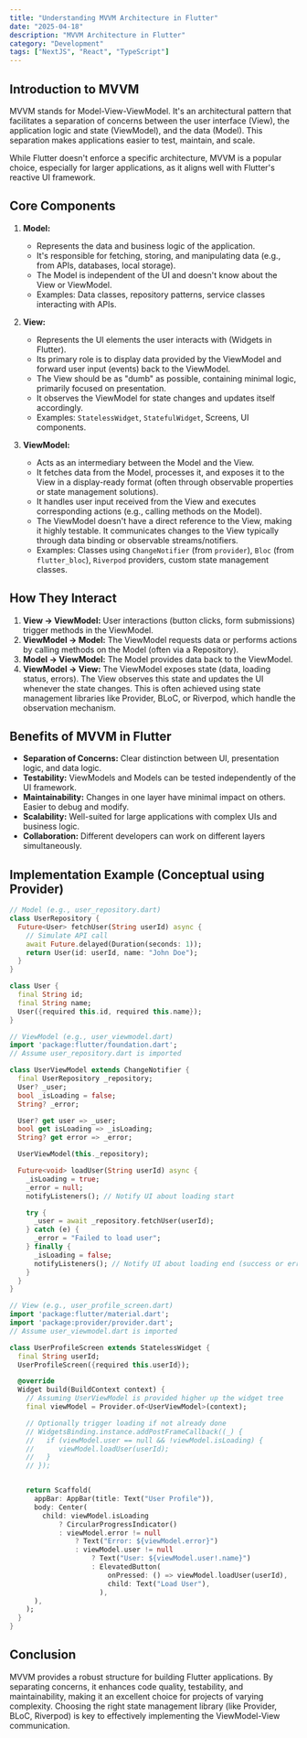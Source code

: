 ```yaml
---
title: "Understanding MVVM Architecture in Flutter"
date: "2025-04-18"
description: "MVVM Architecture in Flutter"
category: "Development"
tags: ["NextJS", "React", "TypeScript"]
---
```


## Introduction to MVVM

MVVM stands for Model-View-ViewModel. It's an architectural pattern that facilitates a separation of concerns between the user interface (View), the application logic and state (ViewModel), and the data (Model). This separation makes applications easier to test, maintain, and scale.

While Flutter doesn't enforce a specific architecture, MVVM is a popular choice, especially for larger applications, as it aligns well with Flutter's reactive UI framework.

## Core Components

1.  **Model:**
    *   Represents the data and business logic of the application.
    *   It's responsible for fetching, storing, and manipulating data (e.g., from APIs, databases, local storage).
    *   The Model is independent of the UI and doesn't know about the View or ViewModel.
    *   Examples: Data classes, repository patterns, service classes interacting with APIs.

2.  **View:**
    *   Represents the UI elements the user interacts with (Widgets in Flutter).
    *   Its primary role is to display data provided by the ViewModel and forward user input (events) back to the ViewModel.
    *   The View should be as "dumb" as possible, containing minimal logic, primarily focused on presentation.
    *   It observes the ViewModel for state changes and updates itself accordingly.
    *   Examples: `StatelessWidget`, `StatefulWidget`, Screens, UI components.

3.  **ViewModel:**
    *   Acts as an intermediary between the Model and the View.
    *   It fetches data from the Model, processes it, and exposes it to the View in a display-ready format (often through observable properties or state management solutions).
    *   It handles user input received from the View and executes corresponding actions (e.g., calling methods on the Model).
    *   The ViewModel doesn't have a direct reference to the View, making it highly testable. It communicates changes to the View typically through data binding or observable streams/notifiers.
    *   Examples: Classes using `ChangeNotifier` (from `provider`), `Bloc` (from `flutter_bloc`), `Riverpod` providers, custom state management classes.

## How They Interact

1.  **View -> ViewModel:** User interactions (button clicks, form submissions) trigger methods in the ViewModel.
2.  **ViewModel -> Model:** The ViewModel requests data or performs actions by calling methods on the Model (often via a Repository).
3.  **Model -> ViewModel:** The Model provides data back to the ViewModel.
4.  **ViewModel -> View:** The ViewModel exposes state (data, loading status, errors). The View observes this state and updates the UI whenever the state changes. This is often achieved using state management libraries like Provider, BLoC, or Riverpod, which handle the observation mechanism.

## Benefits of MVVM in Flutter

*   **Separation of Concerns:** Clear distinction between UI, presentation logic, and data logic.
*   **Testability:** ViewModels and Models can be tested independently of the UI framework.
*   **Maintainability:** Changes in one layer have minimal impact on others. Easier to debug and modify.
*   **Scalability:** Well-suited for large applications with complex UIs and business logic.
*   **Collaboration:** Different developers can work on different layers simultaneously.

## Implementation Example (Conceptual using Provider)

```dart
// Model (e.g., user_repository.dart)
class UserRepository {
  Future<User> fetchUser(String userId) async {
    // Simulate API call
    await Future.delayed(Duration(seconds: 1));
    return User(id: userId, name: "John Doe");
  }
}

class User {
  final String id;
  final String name;
  User({required this.id, required this.name});
}

// ViewModel (e.g., user_viewmodel.dart)
import 'package:flutter/foundation.dart';
// Assume user_repository.dart is imported

class UserViewModel extends ChangeNotifier {
  final UserRepository _repository;
  User? _user;
  bool _isLoading = false;
  String? _error;

  User? get user => _user;
  bool get isLoading => _isLoading;
  String? get error => _error;

  UserViewModel(this._repository);

  Future<void> loadUser(String userId) async {
    _isLoading = true;
    _error = null;
    notifyListeners(); // Notify UI about loading start

    try {
      _user = await _repository.fetchUser(userId);
    } catch (e) {
      _error = "Failed to load user";
    } finally {
      _isLoading = false;
      notifyListeners(); // Notify UI about loading end (success or error)
    }
  }
}

// View (e.g., user_profile_screen.dart)
import 'package:flutter/material.dart';
import 'package:provider/provider.dart';
// Assume user_viewmodel.dart is imported

class UserProfileScreen extends StatelessWidget {
  final String userId;
  UserProfileScreen({required this.userId});

  @override
  Widget build(BuildContext context) {
    // Assuming UserViewModel is provided higher up the widget tree
    final viewModel = Provider.of<UserViewModel>(context);

    // Optionally trigger loading if not already done
    // WidgetsBinding.instance.addPostFrameCallback((_) {
    //   if (viewModel.user == null && !viewModel.isLoading) {
    //      viewModel.loadUser(userId);
    //   }
    // });


    return Scaffold(
      appBar: AppBar(title: Text("User Profile")),
      body: Center(
        child: viewModel.isLoading
            ? CircularProgressIndicator()
            : viewModel.error != null
                ? Text("Error: ${viewModel.error}")
                : viewModel.user != null
                    ? Text("User: ${viewModel.user!.name}")
                    : ElevatedButton(
                        onPressed: () => viewModel.loadUser(userId),
                        child: Text("Load User"),
                      ),
      ),
    );
  }
}
```

## Conclusion

MVVM provides a robust structure for building Flutter applications. By separating concerns, it enhances code quality, testability, and maintainability, making it an excellent choice for projects of varying complexity. Choosing the right state management library (like Provider, BLoC, Riverpod) is key to effectively implementing the ViewModel-View communication.